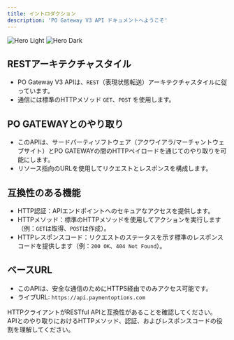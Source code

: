 ```yaml
---
title: イントロダクション
description: 'PO Gateway V3 API ドキュメントへようこそ'
---
```


<img
  className="block dark:hidden"
  src="/images/api-paymentoptions.png"
  alt="Hero Light"
/>
<img
  className="hidden dark:block"
  src="/images/api-paymentoptions.png"
  alt="Hero Dark"
/>

## RESTアーキテクチャスタイル

- PO Gateway V3 APIは、`REST`（表現状態転送）アーキテクチャスタイルに従っています。
- 通信には標準のHTTPメソッド `GET`、`POST` を使用します。

## PO GATEWAYとのやり取り
- このAPIは、サードパーティソフトウェア（アクワイアラ/マーチャントウェブサイト）とPO GATEWAYの間のHTTPペイロードを通じてのやり取りを可能にします。
- リソース指向のURLを使用してリクエストとレスポンスを構成します。


## 互換性のある機能
- HTTP認証：APIエンドポイントへのセキュアなアクセスを提供します。
- HTTPメソッド：標準のHTTPメソッドを使用してアクションを実行します（例：`GET`は取得、`POST`は作成）。
- HTTPレスポンスコード：リクエストのステータスを示す標準のレスポンスコードを提供します（例：`200 OK`、`404 Not Found`）。

## ベースURL
- このAPIは、安全な通信のためにHTTPS経由でのみアクセス可能です。
- ライブURL: `https://api.paymentoptions.com`

<Info>
HTTPクライアントがRESTful APIと互換性があることを確認してください。
APIとのやり取りにおけるHTTPメソッド、認証、およびレスポンスコードの役割を理解してください。
</Info>


